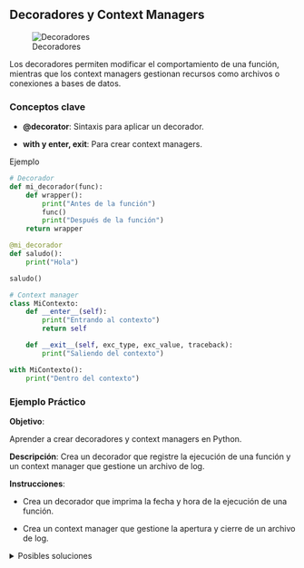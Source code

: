 ## Decoradores y Context Managers

:::{.center}
![Decoradores](./images/decoradores.png)
:::

Los decoradores permiten modificar el comportamiento de una función, mientras que los context managers gestionan recursos como archivos o conexiones a bases de datos.

### Conceptos clave

- **\@decorator**: Sintaxis para aplicar un decorador.

- **with y __enter__, __exit__**: Para crear context managers.

Ejemplo

```python
# Decorador
def mi_decorador(func):
    def wrapper():
        print("Antes de la función")
        func()
        print("Después de la función")
    return wrapper

@mi_decorador
def saludo():
    print("Hola")

saludo()

# Context manager
class MiContexto:
    def __enter__(self):
        print("Entrando al contexto")
        return self

    def __exit__(self, exc_type, exc_value, traceback):
        print("Saliendo del contexto")

with MiContexto():
    print("Dentro del contexto")
```
### Ejemplo Práctico

**Objetivo**:

Aprender a crear decoradores y context managers en Python.

**Descripción**:
Crea un decorador que registre la ejecución de una función y un context manager que gestione un archivo de log.

**Instrucciones**:

- Crea un decorador que imprima la fecha y hora de la ejecución de una función.

- Crea un context manager que gestione la apertura y cierre de un archivo de log.

<details>
  <summary>Posibles soluciones</summary>

**Código**:

```python
import time

# Decorador que registra la ejecución de una función
def registrar(func):
    def wrapper(*args, **kwargs):
        print(f"Ejecutando {func.__name__} a las {time.strftime('%H:%M:%S')}")
        return func(*args, **kwargs)
    return wrapper

@registrar
def saludo():
    print("¡Hola, Mundo!")

saludo()

# Context manager para log
class LogManager:
    def __enter__(self):
        self.archivo = open('log.txt', 'a')
        return self.archivo

    def __exit__(self, exc_type, exc_value, traceback):
        self.archivo.close()

with LogManager() as log:
    log.write(f"Acción registrada a las {time.strftime('%H:%M:%S')}\n")
```
</details>

